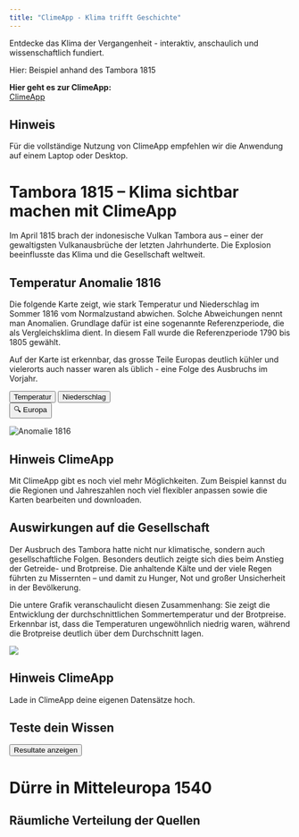 ```yaml
---
title: "ClimeApp - Klima trifft Geschichte"
---
```

Entdecke das Klima der Vergangenheit - interaktiv, anschaulich und wissenschaftlich fundiert.

Hier: Beispiel anhand des Tambora 1815


**Hier geht es zur ClimeApp:** <br>
<a href="https://mode-ra.unibe.ch/climeapp/" class="climeapp-button" target="_blank">
  ClimeApp
</a>

::: {.callout-note}
# Hinweis
Für die vollständige Nutzung von ClimeApp empfehlen wir die Anwendung auf einem Laptop oder Desktop.
:::



# Tambora 1815 – Klima sichtbar machen mit ClimeApp
Im April 1815 brach der indonesische Vulkan Tambora aus – einer der gewaltigsten Vulkanausbrüche der letzten Jahrhunderte. Die Explosion beeinflusste das Klima und die Gesellschaft weltweit. 



## Temperatur Anomalie 1816
Die folgende Karte zeigt, wie stark Temperatur und Niederschlag im Sommer 1816 vom Normalzustand abwichen. Solche Abweichungen nennt man Anomalien. Grundlage dafür ist eine sogenannte Referenzperiode, die als Vergleichsklima dient. In diesem Fall wurde die Referenzperiode 1790 bis 1805 gewählt.

Auf der Karte ist erkennbar, das grosse Teile Europas deutlich kühler und vielerorts auch nasser waren als üblich - eine Folge des Ausbruchs im Vorjahr.

::: {.button-row}
::: {.button-group}
<button class="button" id="temperature-btn">Temperatur</button>
<button class="button" id="precipitation-btn">Niederschlag</button>
:::
::: {.button-group}
<button class="button-toggle" id="region-toggle-btn">🔍 Europa</button>
:::
:::

<div>
  <img id="anomaly" src="images/temperature_anomaly_1816_global.png"
       class="responsive-image" alt="Anomalie 1816">
</div>

::: {.callout-tip collapse="true"}
# Hinweis ClimeApp
Mit ClimeApp gibt es noch viel mehr Möglichkeiten. Zum Beispiel kannst du die Regionen und Jahreszahlen noch viel flexibler anpassen sowie die Karten bearbeiten und downloaden.
:::

## Auswirkungen auf die Gesellschaft
Der Ausbruch des Tambora hatte nicht nur klimatische, sondern auch gesellschaftliche Folgen. Besonders deutlich zeigte sich dies beim Anstieg der Getreide- und Brotpreise. Die anhaltende Kälte und der viele Regen führten zu Missernten – und damit zu Hunger, Not und großer Unsicherheit in der Bevölkerung.

Die untere Grafik veranschaulicht diesen Zusammenhang: Sie zeigt die Entwicklung der durchschnittlichen Sommertemperatur und der Brotpreise. Erkennbar ist, dass die Temperaturen ungewöhnlich niedrig waren, während die Brotpreise deutlich über dem Durchschnitt lagen.

![](images/bread_prices.png)

::: {.callout-tip collapse="true"}
# Hinweis ClimeApp
Lade in ClimeApp deine eigenen Datensätze hoch.
:::

## Teste dein Wissen
<div id="quiz"></div>
<button id="submit">Resultate anzeigen</button>
<div id="results"></div>




# Dürre in Mitteleuropa 1540

## Räumliche Verteilung der Quellen
<div id="drought-map" style="height:520px; margin:1rem 0;"></div>

<link rel="stylesheet" href="https://unpkg.com/leaflet/dist/leaflet.css">
<script src="https://unpkg.com/leaflet/dist/leaflet.js"></script>
<link rel="stylesheet" href="https://cdnjs.cloudflare.com/ajax/libs/font-awesome/6.5.2/css/all.min.css">


